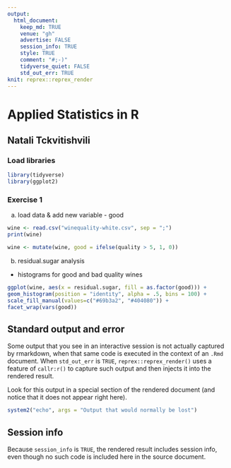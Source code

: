 ```yaml
---
output:
  html_document:
    keep_md: TRUE
    venue: "gh"
    advertise: FALSE
    session_info: TRUE
    style: TRUE
    comment: "#;-)"
    tidyverse_quiet: FALSE
    std_out_err: TRUE
knit: reprex::reprex_render
---
```


# Applied Statistics in R
## Natali Tckvitishvili

### Load libraries

```r
library(tidyverse)
library(ggplot2)
```

### Exercise 1

a. load data & add new variable - good

```r
wine <- read.csv("winequality-white.csv", sep = ";")
print(wine)

wine <- mutate(wine, good = ifelse(quality > 5, 1, 0))
```

b. residual.sugar analysis
* histograms for good and bad quality wines

```r
ggplot(wine, aes(x = residual.sugar, fill = as.factor(good))) +
geom_histogram(position = "identity", alpha = .5, bins = 100) +
scale_fill_manual(values=c("#69b3a2", "#404080")) +
facet_wrap(vars(good))
```

## Standard output and error

Some output that you see in an interactive session is not actually captured by rmarkdown, when that same code is executed in the context of an `.Rmd` document. When `std_out_err` is `TRUE`, `reprex::reprex_render()` uses a feature of `callr:r()` to capture such output and then injects it into the rendered result.

Look for this output in a special section of the rendered document (and notice that it does not appear right here).

```r
system2("echo", args = "Output that would normally be lost")
```

## Session info

Because `session_info` is `TRUE`, the rendered result includes session info, even though no such code is included here in the source document. 
